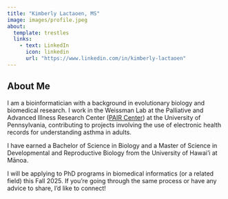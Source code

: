 ```yaml
---
title: "Kimberly Lactaoen, MS"
image: images/profile.jpeg
about:
  template: trestles
  links:
    - text: LinkedIn
      icon: linkedin
      url: "https://www.linkedin.com/in/kimberly-lactaoen"
---
```


::: column-page
## About Me

I am a bioinformatician with a background in evolutionary biology and biomedical research. I work in the Weissman Lab at the Palliative and Advanced Illness Research Center ([PAIR Center](https://pair.upenn.edu/)) at the University of Pennsylvania, contributing to projects involving the use of electronic health records for understanding asthma in adults.

I have earned a Bachelor of Science in Biology and a Master of Science in Developmental and Reproductive Biology from the University of Hawai’i at Mānoa.

I will be applying to PhD programs in biomedical informatics (or a related field) this Fall 2025. If you're going through the same process or have any advice to share, I'd like to connect!
:::
